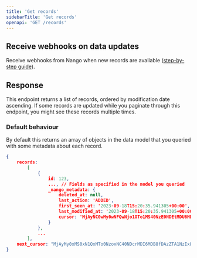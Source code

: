 ```yaml
---
title: 'Get records'
sidebarTitle: 'Get records'
openapi: 'GET /records'
---
```


## Receive webhooks on data updates

Receive webhooks from Nango when new records are available ([step-by-step guide](/integrate/guides/receive-webhooks-from-nango)).

## Response

<Tip>
This endpoint returns a list of records, ordered by modification date ascending. If some records are updated while you paginate through this endpoint, you might see these records multiple times.
</Tip>

### Default behaviour
By default this returns an array of objects in the data model that you queried with some metadata about each record.

```json
{ 
    records: 
        [
            {
                id: 123,
                ..., // Fields as specified in the model you queried
                _nango_metadata: {
                    deleted_at: null,
                    last_action: 'ADDED',
                    first_seen_at: '2023-09-18T15:20:35.941305+00:00',
                    last_modified_at: '2023-09-18T15:20:35.941305+00:00',
                    cursor: 'MjAyNC0wMy0wNFQwNjo1OTo1MS40NzE0NDEtMDU6MDB8fDE1Y2NjODA1LTY0ZDUtNDk0MC1hN2UwLTQ1ZmM3MDQ5OTdhMQ=='
                }
            },
            ...
        ],
    next_cursor: "MjAyMy0xMS0xN1QxMTo0NzoxNC40NDcrMDI6MDB8fDAzZTA1NzIxLWNiZmQtNGYxNS1iYTNhLWFlNjM2Y2MwNmEw=="
}
```

